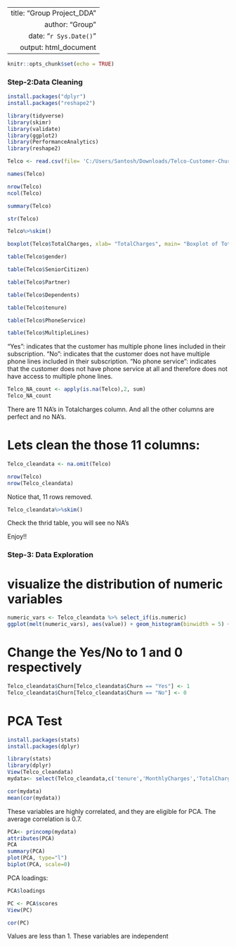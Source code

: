 


---
  title: "Group Project_DDA"
author: "Group"
date: "`r Sys.Date()`"
output: html_document
---
  
  ```{r setup, include=FALSE}
knitr::opts_chunk$set(echo = TRUE)
```

### Step-2:Data Cleaning

```{r}
install.packages("dplyr")
install.packages("reshape2")
```

```{r}
library(tidyverse)
library(skimr)
library(validate)
library(ggplot2)
library(PerformanceAnalytics)
library(reshape2)
```


```{r}
Telco <- read.csv(file= 'C:/Users/Santosh/Downloads/Telco-Customer-Churn.csv')
```

```{r}
names(Telco)
```

```{r}
nrow(Telco)
ncol(Telco)
```
```{r}
summary(Telco)
```


```{r}
str(Telco)
```
```{r}
Telco%>%skim()
```
```{r}
boxplot(Telco$TotalCharges, xlab= "TotalCharges", main= "Boxplot of TotalCharges")
```



```{r}
table(Telco$gender)
```

```{r}
table(Telco$SeniorCitizen)
```

```{r}
table(Telco$Partner)
```

```{r}
table(Telco$Dependents)
```

```{r}
table(Telco$tenure)
```

```{r}
table(Telco$PhoneService)
```
```{r}
table(Telco$MultipleLines)
```
"Yes": indicates that the customer has multiple phone lines included in their subscription.
"No": indicates that the customer does not have multiple phone lines included in their subscription.
"No phone service": indicates that the customer does not have phone service at all and therefore does not have access to multiple phone lines.


```{r}
Telco_NA_count <- apply(is.na(Telco),2, sum)
Telco_NA_count
```
There are 11 NA's in Totalcharges column. And all the other columns are perfect and no NA's. 

# Lets clean the those 11 columns:

```{r}
Telco_cleandata <- na.omit(Telco)
```

```{r}
nrow(Telco)
nrow(Telco_cleandata)
```
Notice that, 11 rows removed. 

```{r}
Telco_cleandata%>%skim()
```

Check the thrid table, you will see no NA's 

Enjoy!!


### Step-3: Data Exploration

# visualize the distribution of numeric variables

```{r}
numeric_vars <- Telco_cleandata %>% select_if(is.numeric)
ggplot(melt(numeric_vars), aes(value)) + geom_histogram(binwidth = 5) + facet_wrap(~variable, scales = "free")
```
# Change the Yes/No to 1 and 0 respectively

```{r}
Telco_cleandata$Churn[Telco_cleandata$Churn == "Yes"] <- 1
Telco_cleandata$Churn[Telco_cleandata$Churn == "No"] <- 0
```


# PCA Test

```{r}
install.packages(stats)
install.packages(dplyr)

library(stats)
library(dplyr)
View(Telco_cleandata)
mydata<- select(Telco_cleandata,c('tenure','MonthlyCharges','TotalCharges'))
```

```{r}
cor(mydata)
mean(cor(mydata))
```
These variables are highly correlated, and they are eligible for PCA. The average correlation is 0.7. 

```{r}
PCA<- princomp(mydata)
attributes(PCA)
PCA
summary(PCA)
plot(PCA, type="l")
biplot(PCA, scale=0)


```
PCA loadings:

```{r}
PCA$loadings
```

```{r}
PC <- PCA$scores
View(PC)
```

```{r}
cor(PC)
```

Values are less than 1. These variables are independent

